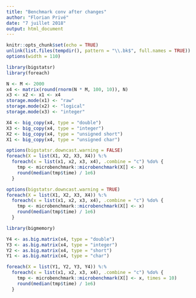 ```yaml
---
title: "Benchmark conv after changes"
author: "Florian Privé"
date: "7 juillet 2018"
output: html_document
---
```


```r
knitr::opts_chunk$set(echo = TRUE)
unlink(list.files(tempdir(), pattern = "\\.bk$", full.names = TRUE))
options(width = 110)
```

```r
library(bigstatsr)
library(foreach)

N <- M <- 2000
x4 <- matrix(round(rnorm(N * M, 100, 10)), N)
x3 <- x2 <- x1 <- x4
storage.mode(x1) <- "raw"
storage.mode(x2) <- "logical"
storage.mode(x3) <- "integer"

X4 <- big_copy(x4, type = "double")
X3 <- big_copy(x4, type = "integer")
X2 <- big_copy(x4, type = "unsigned short")
X1 <- big_copy(x4, type = "unsigned char")

options(bigstatsr.downcast.warning = FALSE)
foreach(X = list(X1, X2, X3, X4)) %:% 
  foreach(x = list(x1, x2, x3, x4), .combine = "c") %do% {
    tmp <- microbenchmark::microbenchmark(X[] <- x)
    round(median(tmp$time) / 1e6)
  }

options(bigstatsr.downcast.warning = TRUE)
foreach(X = list(X1, X2, X3, X4)) %:% 
  foreach(x = list(x1, x2, x3, x4), .combine = "c") %do% {
    tmp <- microbenchmark::microbenchmark(X[] <- x)
    round(median(tmp$time) / 1e6)
  }
```

```r
library(bigmemory)

Y4 <- as.big.matrix(x4, type = "double")
Y3 <- as.big.matrix(x4, type = "integer")
Y2 <- as.big.matrix(x4, type = "short")
Y1 <- as.big.matrix(x4, type = "char")

foreach(X = list(Y1, Y2, Y3, Y4)) %:% 
  foreach(x = list(x1, x2, x3, x4), .combine = "c") %do% {
    tmp <- microbenchmark::microbenchmark(X[] <- x, times = 10)
    round(median(tmp$time) / 1e6)
  }
```

